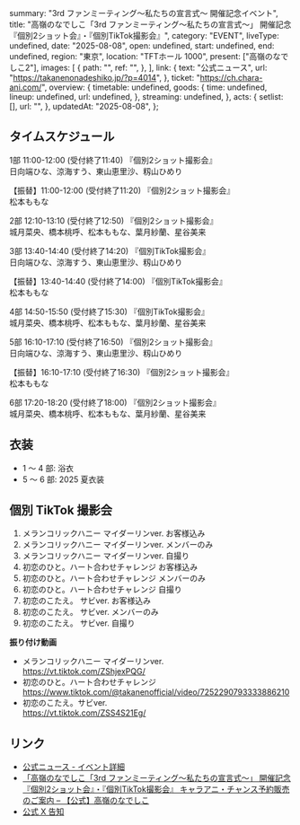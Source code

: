   summary: "3rd ファンミーティング〜私たちの宣言式〜 開催記念イベント",
  title:
    "高嶺のなでしこ「3rd ファンミーティング〜私たちの宣言式〜」 開催記念 『個別2ショット会』・『個別TikTok撮影会』",
  category: "EVENT",
  liveType: undefined,
  date: "2025-08-08",
  open: undefined,
  start: undefined,
  end: undefined,
  region: "東京",
  location: "TFTホール 1000",
  present: ["高嶺のなでしこ2"],
  images: [
    {
      path: "",
      ref: "",
    },
  ],
  link: {
    text: "公式ニュース",
    url: "https://takanenonadeshiko.jp/?p=4014",
  },
  ticket: "https://ch.chara-ani.com/",
  overview: {
    timetable: undefined,
    goods: {
      time: undefined,
      lineup: undefined,
      url: undefined,
    },
    streaming: undefined,
  },
  acts: {
    setlist: [],
    url: "",
  },
  updatedAt: "2025-08-08",
};

## タイムスケジュール

1部 11:00-12:00 (受付終了11:40) 『個別2ショット撮影会』<br/>
日向端ひな、涼海すう、東山恵里沙、籾山ひめり

【振替】11:00-12:00 (受付終了11:20) 『個別2ショット撮影会』<br/>
松本ももな

2部 12:10-13:10 (受付終了12:50) 『個別2ショット撮影会』<br/>
城月菜央、橋本桃呼、松本ももな、葉月紗蘭、星谷美来

3部 13:40-14:40 (受付終了14:20) 『個別TikTok撮影会』<br/>
日向端ひな、涼海すう、東山恵里沙、籾山ひめり

【振替】13:40-14:40 (受付終了14:00) 『個別TikTok撮影会』<br/>
松本ももな

4部 14:50-15:50 (受付終了15:30) 『個別TikTok撮影会』<br/>
城月菜央、橋本桃呼、松本ももな、葉月紗蘭、星谷美来

5部 16:10-17:10 (受付終了16:50) 『個別2ショット撮影会』<br/>
日向端ひな、涼海すう、東山恵里沙、籾山ひめり

【振替】16:10-17:10 (受付終了16:30) 『個別2ショット撮影会』<br/>
松本ももな

6部 17:20-18:20 (受付終了18:00) 『個別2ショット撮影会』<br/>
城月菜央、橋本桃呼、松本ももな、葉月紗蘭、星谷美来

## 衣装

- 1 〜 4 部: 浴衣
- 5 〜 6 部: 2025 夏衣装

## 個別 TikTok 撮影会

1. メランコリックハニー マイダーリンver. お客様込み
1. メランコリックハニー マイダーリンver. メンバーのみ
1. メランコリックハニー マイダーリンver. 自撮り
1. 初恋のひと。ハート合わせチャレンジ お客様込み
1. 初恋のひと。ハート合わせチャレンジ メンバーのみ
1. 初恋のひと。ハート合わせチャレンジ 自撮り
1. 初恋のこたえ。 サビver. お客様込み
1. 初恋のこたえ。 サビver. メンバーのみ
1. 初恋のこたえ。 サビver. 自撮り

**振り付け動画**

- メランコリックハニー マイダーリンver.<br/>
  https://vt.tiktok.com/ZShjexPQG/
- 初恋のひと。ハート合わせチャレンジ<br/>
  https://www.tiktok.com/@takanenofficial/video/7252290793333886210
- 初恋のこたえ。サビver.<br/>
  https://vt.tiktok.com/ZSS4S21Eg/

## リンク

- [公式ニュース - イベント詳細](https://takanenonadeshiko.jp/?p=4116)
- [「高嶺のなでしこ「3rd ファンミーティング〜私たちの宣言式〜」 開催記念 『個別2ショット会』・『個別TikTok撮影会』 キャラアニ・チャンス予約販売のご案内 – 【公式】高嶺のなでしこ](https://takanenonadeshiko.jp/?p=4014)
- [公式 X 告知](https://x.com/takanenofficial/status/1944678308719046765)
